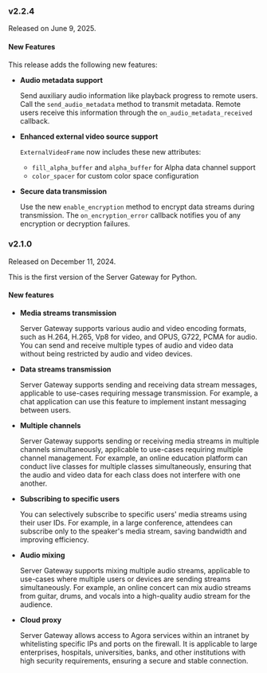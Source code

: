 <PlatformWrapper platform="python">

### v2.2.4

Released on June 9, 2025.

#### New Features

This release adds the following new features:

- **Audio metadata support**

   Send auxiliary audio information like playback progress to remote users. Call the `send_audio_metadata` method to transmit metadata. Remote users receive this information through the `on_audio_metadata_received` callback.

- **Enhanced external video source support**

   `ExternalVideoFrame` now includes these new attributes:
   - `fill_alpha_buffer` and `alpha_buffer` for Alpha data channel support
   - `color_spacer` for custom color space configuration

- **Secure data transmission**

   Use the new `enable_encryption` method to encrypt data streams during transmission. The `on_encryption_error` callback notifies you of any encryption or decryption failures.


### v2.1.0

Released on December 11, 2024.

This is the first version of the Server Gateway for Python.

#### New features

- **Media streams transmission**

    Server Gateway supports various audio and video encoding formats, such as H.264, H.265, Vp8 for video, and OPUS, G722, PCMA for audio. You can send and receive multiple types of audio and video data without being restricted by audio and video devices.

- **Data streams transmission**

    Server Gateway supports sending and receiving data stream messages, applicable to use-cases requiring message transmission. For example, a chat application can use this feature to implement instant messaging between users.

- **Multiple channels**

    Server Gateway supports sending or receiving media streams in multiple channels simultaneously, applicable to use-cases requiring multiple channel management. For example, an online education platform can conduct live classes for multiple classes simultaneously, ensuring that the audio and video data for each class does not interfere with one another.

- **Subscribing to specific users**

    You can selectively subscribe to specific users' media streams using their user IDs. For example, in a large conference, attendees can subscribe only to the speaker's media stream, saving bandwidth and improving efficiency.

- **Audio mixing**

    Server Gateway supports mixing multiple audio streams, applicable to use-cases where multiple users or devices are sending streams simultaneously. For example, an online concert can mix audio streams from guitar, drums, and vocals into a high-quality audio stream for the audience.

- **Cloud proxy**

    Server Gateway allows access to Agora services within an intranet by whitelisting specific IPs and ports on the firewall. It is applicable to large enterprises, hospitals, universities, banks, and other institutions with high security requirements, ensuring a secure and stable connection.

</PlatformWrapper>